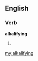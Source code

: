 ==English==

===Verb===
'''alkalifying'''

# {{present participle of|[[alkalify]]}}

[[my:alkalifying]]